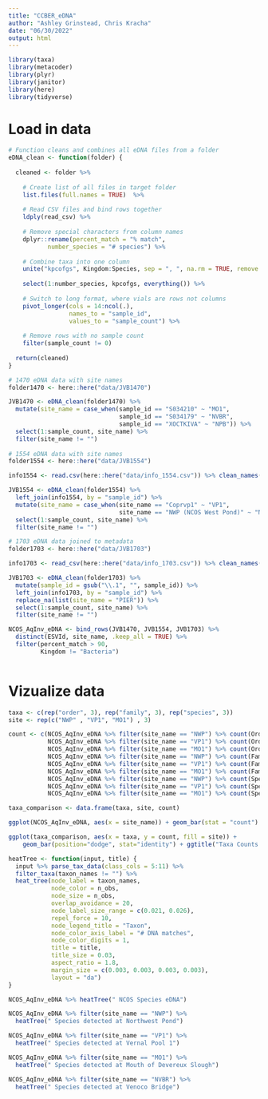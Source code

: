 ```yaml
---
title: "CCBER_eDNA"
author: "Ashley Grinstead, Chris Kracha"
date: "06/30/2022"
output: html
---
```


```r

library(taxa)
library(metacoder)
library(plyr)
library(janitor)
library(here)
library(tidyverse)


```

# Load in data
```r

# Function cleans and combines all eDNA files from a folder
eDNA_clean <- function(folder) {
  
  cleaned <- folder %>%
    
    # Create list of all files in target folder
    list.files(full.names = TRUE)  %>%
    
    # Read CSV files and bind rows together
    ldply(read_csv) %>% 
    
    # Remove special characters from column names
    dplyr::rename(percent_match = "% match",
           number_species = "# species") %>%
    
    # Combine taxa into one column
    unite("kpcofgs", Kingdom:Species, sep = ", ", na.rm = TRUE, remove = FALSE) %>%
    
    select(1:number_species, kpcofgs, everything()) %>%
    
    # Switch to long format, where vials are rows not columns
    pivot_longer(cols = 14:ncol(.), 
                 names_to = "sample_id", 
                 values_to = "sample_count") %>%
    
    # Remove rows with no sample count
    filter(sample_count != 0)
  
  return(cleaned)
}
```

```r
# 1470 eDNA data with site names
folder1470 <- here::here("data/JVB1470")

JVB1470 <- eDNA_clean(folder1470) %>%
  mutate(site_name = case_when(sample_id == "S034210" ~ "MO1",
                               sample_id == "S034179" ~ "NVBR",
                               sample_id == "XOCTKIVA" ~ "NPB")) %>%
  select(1:sample_count, site_name) %>%
  filter(site_name != "")
  
# 1554 eDNA data with site names
folder1554 <- here::here("data/JVB1554")

info1554 <- read.csv(here::here("data/info_1554.csv")) %>% clean_names()

JVB1554 <- eDNA_clean(folder1554) %>%
  left_join(info1554, by = "sample_id") %>%
  mutate(site_name = case_when(site_name == "Coprvp1" ~ "VP1",
                               site_name == "NWP (NCOS West Pond)" ~ "NWP")) %>%
  select(1:sample_count, site_name) %>%
  filter(site_name != "")

# 1703 eDNA data joined to metadata
folder1703 <- here::here("data/JVB1703")

info1703 <- read_csv(here::here("data/info_1703.csv")) %>% clean_names()

JVB1703 <- eDNA_clean(folder1703) %>% 
  mutate(sample_id = gsub("\\.1", "", sample_id)) %>%
  left_join(info1703, by = "sample_id") %>%
  replace_na(list(site_name = "PIER")) %>%
  select(1:sample_count, site_name) %>%
  filter(site_name != "")

```

```r

NCOS_AqInv_eDNA <- bind_rows(JVB1470, JVB1554, JVB1703) %>%
  distinct(ESVId, site_name, .keep_all = TRUE) %>%
  filter(percent_match > 90,
         Kingdom != "Bacteria")
  
```

# Vizualize data
```r

taxa <- c(rep("order", 3), rep("family", 3), rep("species", 3))
site <- rep(c("NWP" , "VP1", "MO1") , 3)

count <- c(NCOS_AqInv_eDNA %>% filter(site_name == "NWP") %>% count(Order) %>% nrow(),
           NCOS_AqInv_eDNA %>% filter(site_name == "VP1") %>% count(Order) %>% nrow(),
           NCOS_AqInv_eDNA %>% filter(site_name == "MO1") %>% count(Order) %>% nrow(),
           NCOS_AqInv_eDNA %>% filter(site_name == "NWP") %>% count(Family) %>% nrow(),
           NCOS_AqInv_eDNA %>% filter(site_name == "VP1") %>% count(Family) %>% nrow(),
           NCOS_AqInv_eDNA %>% filter(site_name == "MO1") %>% count(Family) %>% nrow(),
           NCOS_AqInv_eDNA %>% filter(site_name == "NWP") %>% count(Species) %>% nrow(),
           NCOS_AqInv_eDNA %>% filter(site_name == "VP1") %>% count(Species) %>% nrow(),
           NCOS_AqInv_eDNA %>% filter(site_name == "MO1") %>% count(Species) %>% nrow())

taxa_comparison <- data.frame(taxa, site, count)

ggplot(NCOS_AqInv_eDNA, aes(x = site_name)) + geom_bar(stat = "count") + ggtitle("Unique DNA Barcode Observations by Site")

ggplot(taxa_comparison, aes(x = taxa, y = count, fill = site)) + 
    geom_bar(position="dodge", stat="identity") + ggtitle("Taxa Counts by Site")
```

```r

heatTree <- function(input, title) {
  input %>% parse_tax_data(class_cols = 5:11) %>%
  filter_taxa(taxon_names != "") %>%
  heat_tree(node_label = taxon_names,
            node_color = n_obs,
            node_size = n_obs,
            overlap_avoidance = 20,
            node_label_size_range = c(0.021, 0.026),
            repel_force = 10,
            node_legend_title = "Taxon",
            node_color_axis_label = "# DNA matches",
            node_color_digits = 1,
            title = title,
            title_size = 0.03,
            aspect_ratio = 1.8,
            margin_size = c(0.003, 0.003, 0.003, 0.003),
            layout = "da")
}

NCOS_AqInv_eDNA %>% heatTree(" NCOS Species eDNA")

NCOS_AqInv_eDNA %>% filter(site_name == "NWP") %>% 
  heatTree(" Species detected at Northwest Pond")

NCOS_AqInv_eDNA %>% filter(site_name == "VP1") %>% 
  heatTree(" Species detected at Vernal Pool 1")

NCOS_AqInv_eDNA %>% filter(site_name == "MO1") %>% 
  heatTree(" Species detected at Mouth of Devereux Slough")

NCOS_AqInv_eDNA %>% filter(site_name == "NVBR") %>% 
  heatTree(" Species detected at Venoco Bridge")

```


